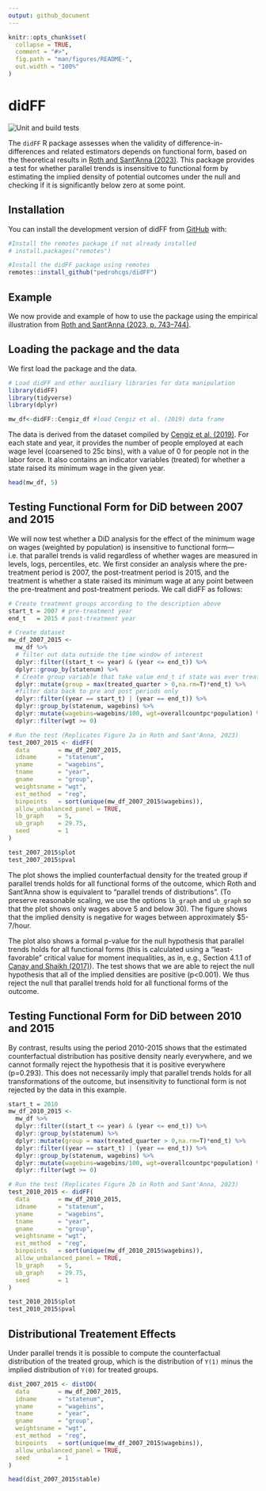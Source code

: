 ```yaml
---
output: github_document
---
```


<!-- README.md is generated from README.Rmd. Please edit that file -->

```r
knitr::opts_chunk$set(
  collapse = TRUE,
  comment = "#>",
  fig.path = "man/figures/README-",
  out.width = "100%"
)

```

# didFF

<!-- badges: start -->
![Unit and build tests](https://github.com/pedrohcgs/didFF/actions/workflows/tests.yml/badge.svg)
<!-- badges: end -->

The `didFF` R package assesses when the validity of difference-in-differences and related estimators depends on functional form, based on the theoretical results in [Roth and Sant’Anna (2023)](https://doi.org/10.3982/ECTA19402). This package provides a test for whether parallel trends is insensitive to functional form by estimating the implied density of potential outcomes under the null and checking if it is significantly below zero at some point.

## Installation

You can install the development version of didFF from [GitHub](https://github.com/) with:

``` r
#Install the remotes package if not already installed
# install.packages("remotes")

#Install the didFF package using remotes
remotes::install_github("pedrohcgs/didFF")
```

## Example

We now provide and example of how to use the package using the empirical illustration from [Roth and Sant’Anna (2023, p. 743–744)](https://doi.org/10.3982/ECTA19402).

## Loading the package and the data

We first load the package and the data.

```r
# Load didFF and other auxiliary libraries for data manipulation
library(didFF)
library(tidyverse) 
library(dplyr)

mw_df<-didFF::Cengiz_df #load Cengiz et al. (2019) data frame
```

The data is derived from the dataset compiled by [Cengiz et al. (2019)](https://doi.org/10.1093/qje/qjz014). For each state and year, it provides the number of people employed at each wage level (coarsened to 25c bins), with a value of 0 for people not in the labor force. It also contains an indicator variables (treated) for whether a state raised its minimum wage in the given year.

```r
head(mw_df, 5)
```

## Testing Functional Form for DiD between 2007 and 2015

We will now test whether a DiD analysis for the effect of the minimum wage on wages (weighted by population) is insensitive to functional form—i.e. that parallel trends is valid regardless of whether wages are measured in levels, logs, percentiles, etc. We first consider an analysis where the pre-treatment period is 2007, the post-treatment period is 2015, and the treatment is whether a state raised its minimum wage at any point between the pre-treatment and post-treatment periods. We call didFF as follows:

```r
# Create treatment groups according to the description above
start_t = 2007 # pre-treatment year
end_t   = 2015 # post-treatment year

# Create dataset
mw_df_2007_2015 <- 
  mw_df %>%
  # filter out data outside the time window of interest
  dplyr::filter((start_t <= year) & (year <= end_t)) %>% 
  dplyr::group_by(statenum) %>%
  # Create group variable that take value end_t if state was ever treated in this period, and 0 otherwise
  dplyr::mutate(group = max(treated_quarter > 0,na.rm=T)*end_t) %>% 
  #filter data back to pre and post periods only
  dplyr::filter((year == start_t) | (year == end_t)) %>%
  dplyr::group_by(statenum, wagebins) %>%
  dplyr::mutate(wagebins=wagebins/100, wgt=overallcountpc*population) %>%
  dplyr::filter(wgt >= 0)

# Run the test (Replicates Figure 2a in Roth and Sant'Anna, 2023)
test_2007_2015 <- didFF(
  data        = mw_df_2007_2015,
  idname      = "statenum",
  yname       = "wagebins",
  tname       = "year",
  gname       = "group",
  weightsname = "wgt",
  est_method  = "reg",
  binpoints   = sort(unique(mw_df_2007_2015$wagebins)),
  allow_unbalanced_panel = TRUE,
  lb_graph    = 5,
  ub_graph    = 29.75,
  seed        = 1
)

test_2007_2015$plot
test_2007_2015$pval
```

The plot shows the implied counterfactual density for the treated group if parallel trends holds for all functional forms of the outcome, which Roth and Sant'Anna show is equivalent to "parallel trends of distributions". (To preserve reasonable scaling, we use the options `lb_graph` and `ub_graph` so that the plot shows only wages above 5 and below 30). The figure shows that the implied density is negative for wages between approximately \$5-7/hour.

The plot also shows a formal p-value for the null hypothesis that parallel trends holds for all functional forms (this is calculated using a “least-favorable” critical value for moment inequalities, as in, e.g., Section 4.1.1 of [Canay and Shaikh (2017)](https://doi.org/10.1017/9781108227223.009)). The test shows that we are able to reject the null hypothesis that all of the implied densities are positive (p\<0.001). We thus reject the null that parallel trends hold for all functional forms of the outcome.

## Testing Functional Form for DiD between 2010 and 2015

By contrast, results using the period 2010-2015 shows that the estimated counterfactual distribution has positive density nearly everywhere, and we cannot formally reject the hypothesis that it is positive everywhere (p=0.293). This does not necessarily imply that parallel trends holds for all transformations of the outcome, but insensitivity to functional form is not rejected by the data in this example.

```r
start_t = 2010
mw_df_2010_2015 <- 
  mw_df %>%
  dplyr::filter((start_t <= year) & (year <= end_t)) %>%
  dplyr::group_by(statenum) %>%
  dplyr::mutate(group = max(treated_quarter > 0,na.rm=T)*end_t) %>%
  dplyr::filter((year == start_t) | (year == end_t)) %>%
  dplyr::group_by(statenum, wagebins) %>%
  dplyr::mutate(wagebins=wagebins/100, wgt=overallcountpc*population) %>%
  dplyr::filter(wgt >= 0)

# Run the test (Replicates Figure 2b in Roth and Sant'Anna, 2023)
test_2010_2015 <- didFF(
  data        = mw_df_2010_2015,
  idname      = "statenum",
  yname       = "wagebins",
  tname       = "year",
  gname       = "group",
  weightsname = "wgt",
  est_method  = "reg",
  binpoints   = sort(unique(mw_df_2010_2015$wagebins)),
  allow_unbalanced_panel = TRUE,
  lb_graph    = 5,
  ub_graph    = 29.75,
  seed        = 1
)

test_2010_2015$plot
test_2010_2015$pval
```

## Distributional Treatement Effects

Under parallel trends it is possible to compute the counterfactual distribution of the treated group, which is the distribution of `Y(1)` minus the implied distribution of `Y(0)` for treated groups.

```r
dist_2007_2015 <- distDD(
  data        = mw_df_2007_2015,
  idname      = "statenum",
  yname       = "wagebins",
  tname       = "year",
  gname       = "group",
  weightsname = "wgt",
  est_method  = "reg",
  binpoints   = sort(unique(mw_df_2007_2015$wagebins)),
  allow_unbalanced_panel = TRUE,
  seed        = 1
)

head(dist_2007_2015$table)

```
